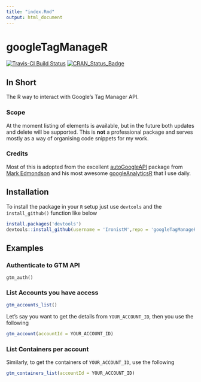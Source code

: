 ```yaml
---
title: "index.Rmd"
output: html_document
---
```

# googleTagManageR
[![Travis-CI Build Status](https://travis-ci.org/IronistM/googleTagManageR.svg?branch=master)](https://travis-ci.org/IronistM/googleTagManageR)
[![CRAN_Status_Badge](http://www.r-pkg.org/badges/version/googleTagManageR)](https://cran.r-project.org/package=googleTagManageR)

## In Short
The R way to interact with Google's Tag Manager API.

### Scope
At the moment listing of elements is available, but in the future both updates
and delete will be supported. This is **not** a professional package and serves mostly as a way of organising code snippets for my work.

### Credits
Most of this is adopted from the excellent [autoGoogleAPI](https://github.com/MarkEdmondson1234/autoGoogleAPI) package from [Mark Edmondson](r@sunholo.com) and his most awesome [googleAnalyticsR](http://code.markedmondson.me/googleAnalyticsR) that I use daily.

## Installation
To install the package in your `R` setup just use `devtools` and the `install_github()` function like below


```R
install.packages('devtools')
devtools::install_github(username = 'IronistM',repo = 'googleTagManageR')
```
## Examples

### Authenticate to GTM API

```
gtm_auth()
```

### List Accounts you have access



```R
gtm_accounts_list()
```

Let's say you want to get the details from `YOUR_ACCOUNT_ID`, then you use the following

```R
gtm_account(accountId = YOUR_ACCOUNT_ID)
```

### List Containers per account

Similarly, to get the containers of `YOUR_ACCOUNT_ID`, use the following

```R
gtm_containers_list(accountId = YOUR_ACCOUNT_ID)
```

